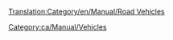 [[Translation:Category/en/Manual/Road Vehicles]]

{{en/Bilingual box| Ca
| El articles ralacionats amb els [[ca/Vehicles de carretera|vehicles de carretera]] es llisten aquí.
| ''Articles relating to Road Vehicles, Roads and RV management are listed here.''}}



[[Category:ca/Manual/Vehicles]]